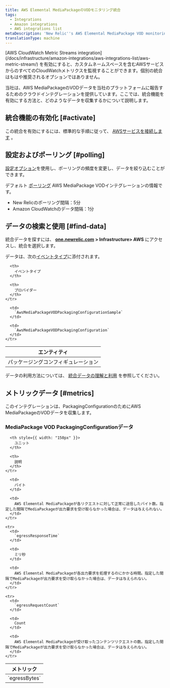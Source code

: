 ```yaml
---
title: AWS Elemental MediaPackageのVODモニタリング統合
tags:
  - Integrations
  - Amazon integrations
  - AWS integrations list
metaDescription: 'New Relic''s AWS Elemental MediaPackage VOD monitoring integration: the data it reports and how to enable it.'
translationType: machine
---
```


<Callout variant="important">
  [AWS CloudWatch Metric Streams integration](/docs/infrastructure/amazon-integrations/aws-integrations-list/aws-metric-stream/) を有効にすると、カスタムネームスペースを含むAWSサービスからのすべてのCloudWatchメトリクスを監視することができます。個別の統合はもはや推奨されるオプションではありません。
</Callout>

当社は、AWS MediaPackageのVODデータを当社のプラットフォームに報告するためのクラウドインテグレーションを提供しています。ここでは、統合機能を有効にする方法と、どのようなデータを収集するかについて説明します。

## 統合機能の有効化 [#activate]

この統合を有効にするには、標準的な手順に従って、 [AWSサービスを接続します](/docs/infrastructure/infrastructure-integrations/getting-started/connect-aws-integrations-infrastructure) 。

## 設定およびポーリング [#polling]

[設定オプション](/docs/integrations/new-relic-integrations/getting-started/configure-polling-frequency-data-collection-cloud-integrations)を使用し、ポーリングの頻度を変更し、データを絞り込むことができます。

デフォルト [ポーリング](/docs/infrastructure/amazon-integrations/aws-integrations-list/aws-polling-intervals-infrastructure-integrations) AWS MediaPackage VODインテグレーションの情報です。

* New Relicのポーリング間隔：5分
* Amazon CloudWatchのデータ間隔：1分

## データの検索と使用 [#find-data]

統合データを探すには、 **[one.newrelic.com](https://one.newrelic.com/ "新しいウィンドウにリンクが開きます。") > Infrastructure> AWS** にアクセスし、統合を選択します。

データは、次の[イベントタイプ](/docs/data-apis/understand-data/new-relic-data-types/#event-data)に添付されます。

<table>
  <thead>
    <tr>
      <th>
        エンティティ
      </th>

      <th>
        イベントタイプ
      </th>

      <th>
        プロバイダー
      </th>
    </tr>
  </thead>

  <tbody>
    <tr>
      <td>
        パッケージングコンフィギュレーション
      </td>

      <td>
        `AwsMediaPackageVODPackagingConfigurationSample`
      </td>

      <td>
        `AwsMediaPackageVODPackagingConfiguration`
      </td>
    </tr>
  </tbody>
</table>

データの利用方法については、 [統合データの理解と利用](/docs/infrastructure/integrations/find-use-infrastructure-integration-data) を参照してください。

## メトリックデータ [#metrics]

このインテグレーションは、PackagingConfigurationのためにAWS MediaPackageのVODデータを収集します。

### MediaPackage VOD PackagingConfigurationデータ

<table>
  <thead>
    <tr>
      <th style={{ width: "275px" }}>
        メトリック
      </th>

      <th style={{ width: "150px" }}>
        ユニット
      </th>

      <th>
        説明
      </th>
    </tr>
  </thead>

  <tbody>
    <tr>
      <td>
        `egressBytes`
      </td>

      <td>
        バイト
      </td>

      <td>
        AWS Elemental MediaPackageが各リクエストに対して正常に送信したバイト数。指定した間隔でMediaPackageが出力要求を受け取らなかった場合は、データは与えられない。
      </td>
    </tr>

    <tr>
      <td>
        `egressResponseTime`
      </td>

      <td>
        ミリ秒
      </td>

      <td>
        AWS Elemental MediaPackageが各出力要求を処理するのにかかる時間。指定した間隔でMediaPackageが出力要求を受け取らなかった場合は、データは与えられない。
      </td>
    </tr>

    <tr>
      <td>
        `egressRequestCount`
      </td>

      <td>
        Count
      </td>

      <td>
        AWS Elemental MediaPackageが受け取ったコンテンツリクエストの数。指定した間隔でMediaPackageが出力要求を受け取らなかった場合は、データは与えられない。
      </td>
    </tr>
  </tbody>
</table>
